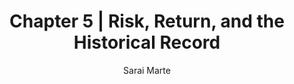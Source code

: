 ---
layout: '@layouts/Blog.astro'
title: Chapter 5 | Risk, Return, and the Historical Record
pubDate: 2025-01-23T00:00:00Z 
updatedDate:  2025-01-23T00:00:00Z 
draft: true
author: Sarai Marte
slug: risk-return-and-the-historical-record
---